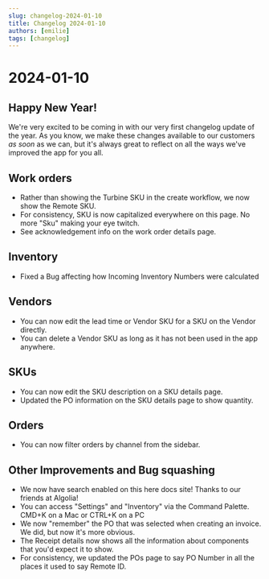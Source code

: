 ```yaml
---
slug: changelog-2024-01-10
title: Changelog 2024-01-10
authors: [emilie]
tags: [changelog]
---
```

# 2024-01-10

## Happy New Year!

We're very excited to be coming in with our very first changelog update of the year. 
As you know, we make these changes available to our customers _as soon_ as we can, but it's always great to reflect on all the ways we've improved the app for you all. 

## Work orders
* Rather than showing the Turbine SKU in the create workflow, we now show the Remote SKU. 
* For consistency, SKU is now capitalized everywhere on this page. No more "Sku" making your eye twitch.
* See acknowledgement info on the work order details page. 

## Inventory
* Fixed a Bug affecting how Incoming Inventory Numbers were calculated

## Vendors
* You can now edit the lead time or Vendor SKU for a SKU on the Vendor directly.
* You can delete a Vendor SKU as long as it has not been used in the app anywhere.

## SKUs
* You can now edit the SKU description on a SKU details page. 
* Updated the PO information on the SKU details page to show quantity.

## Orders
* You can now filter orders by channel from the sidebar. 

## Other Improvements and Bug squashing
* We now have search enabled on this here docs site! Thanks to our friends at Algolia!
* You can access "Settings" and "Inventory" via the Command Palette. CMD+K on a Mac or CTRL+K on a PC
* We now "remember" the PO that was selected when creating an invoice. We did, but now it's more obvious.
* The Receipt details now shows all the information about components that you'd expect it to show.
* For consistency, we updated the POs page to say PO Number in all the places it used to say Remote ID. 
